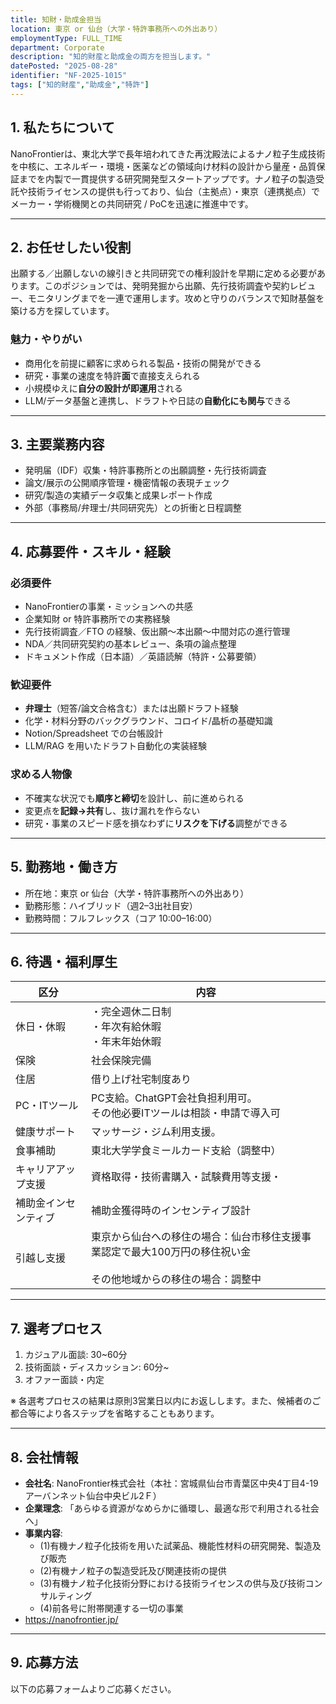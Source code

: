 ```yaml
---
title: 知財・助成金担当
location: 東京 or 仙台（大学・特許事務所への外出あり）
employmentType: FULL_TIME
department: Corporate
description: "知的財産と助成金の両方を担当します。"
datePosted: "2025-08-28"
identifier: "NF-2025-1015"
tags: ["知的財産","助成金","特許"]
---
```


## 1. 私たちについて

NanoFrontierは、東北大学で長年培われてきた再沈殿法によるナノ粒子生成技術を中核に、エネルギー・環境・医薬などの領域向け材料の設計から量産・品質保証までを内製で一貫提供する研究開発型スタートアップです。ナノ粒子の製造受託や技術ライセンスの提供も行っており、仙台（主拠点）・東京（連携拠点）でメーカー・学術機関との共同研究 / PoCを迅速に推進中です。

---

## 2. お任せしたい役割

出願する／出願しないの線引きと共同研究での権利設計を早期に定める必要があります。このポジションでは、発明発掘から出願、先行技術調査や契約レビュー、モニタリングまでを一連で運用します。攻めと守りのバランスで知財基盤を築ける方を探しています。

### 魅力・やりがい

- 商用化を前提に顧客に求められる製品・技術の開発ができる
- 研究・事業の速度を特許**面**で直接支えられる
- 小規模ゆえに**自分の設計が即運用**される
- LLM/データ基盤と連携し、ドラフトや日誌の**自動化にも関与**できる

---

## 3. 主要業務内容

- 発明届（IDF）収集・特許事務所との出願調整・先行技術調査
- 論文/展示の公開順序管理・機密情報の表現チェック
- 研究/製造の実績データ収集と成果レポート作成
- 外部（事務局/弁理士/共同研究先）との折衝と日程調整

---

## 4. 応募要件・スキル・経験

### 必須要件

- NanoFrontierの事業・ミッションへの共感
- 企業知財 or 特許事務所での実務経験
- 先行技術調査／FTO の経験、仮出願～本出願～中間対応の進行管理
- NDA／共同研究契約の基本レビュー、条項の論点整理
- ドキュメント作成（日本語）／英語読解（特許・公募要領）

### 歓迎要件

- **弁理士**（短答/論文合格含む）または出願ドラフト経験
- 化学・材料分野のバックグラウンド、コロイド/晶析の基礎知識
- Notion/Spreadsheet での台帳設計
- LLM/RAG を用いたドラフト自動化の実装経験

### 求める人物像

- 不確実な状況でも**順序と締切**を設計し、前に進められる
- 変更点を**記録→共有**し、抜け漏れを作らない
- 研究・事業のスピード感を損なわずに**リスクを下げる**調整ができる

---

## 5. 勤務地・働き方

- 所在地：東京 or 仙台（大学・特許事務所への外出あり）
- 勤務形態：ハイブリッド（週2–3出社目安）
- 勤務時間：フルフレックス（コア 10:00–16:00）

---

## 6. 待遇・福利厚生

| 区分 | 内容 |
| --- | --- |
| 休日・休暇 | ・完全週休二日制<br/>・年次有給休暇<br/>・年末年始休暇 |
| 保険 | 社会保険完備 |
| 住居 | 借り上げ社宅制度あり |
| PC・ITツール | PC支給。ChatGPT会社負担利用可。<br/>その他必要ITツールは相談・申請で導入可 |
| 健康サポート | マッサージ・ジム利用支援。 |
| 食事補助 | 東北大学学食ミールカード支給（調整中） |
| キャリアアップ支援 | 資格取得・技術書購入・試験費用等支援・ |
| 補助金インセンティブ | 補助金獲得時のインセンティブ設計 |
| 引越し支援 | 東京から仙台への移住の場合：仙台市移住支援事業認定で最大100万円の移住祝い金<br/><br/>その他地域からの移住の場合：調整中 |

---

## 7. 選考プロセス

1. カジュアル面談: 30~60分
2. 技術面談・ディスカッション: 60分~
3. オファー面談・内定

※ 各選考プロセスの結果は原則3営業日以内にお返しします。また、候補者のご都合等により各ステップを省略することもあります。

---

## 8. 会社情報

- **会社名**: NanoFrontier株式会社（本社：宮城県仙台市青葉区中央4丁目4-19アーバンネット仙台中央ビル2Ｆ）
- **企業理念**: 「あらゆる資源がなめらかに循環し、最適な形で利用される社会へ」
- **事業内容**: 
  - (1)有機ナノ粒子化技術を用いた試薬品、機能性材料の研究開発、製造及び販売
  - (2)有機ナノ粒子の製造受託及び関連技術の提供
  - (3)有機ナノ粒子化技術分野における技術ライセンスの供与及び技術コンサルティング
  - (4)前各号に附帯関連する一切の事業
- https://nanofrontier.jp/

---

## 9. 応募方法

以下の応募フォームよりご応募ください。



